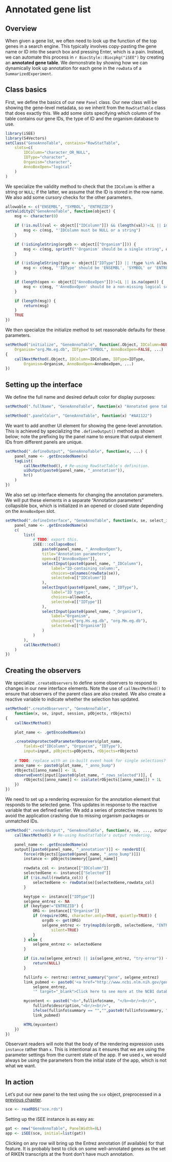 # Annotated gene list

## Overview

When given a gene list, we often need to look up the function of the top genes in a search engine.
This typically involves copy-pasting the gene name or ID into the search box and pressing Enter, which is a pain.
Instead, we can automate this process in `r BiocStyle::Biocpkg("iSEE")` by creating an **annotated gene table**.
We demonstrate by showing how we can dynamically look up annotation for each gene in the `rowData` of a `SummarizedExperiment`.

## Class basics 

First, we define the basics of our new `Panel` class.
Our new class will be showing the gene-level metadata, so we inherit from the `RowStatTable` class that does exactly this.
We add some slots specifying which column of the table contains our gene IDs, the type of ID and the organism database to use.

```r
library(iSEE)
library(S4Vectors)
setClass("GeneAnnoTable", contains="RowStatTable",
    slots=c(
        IDColumn="character_OR_NULL", 
        IDType="character",
        Organism="character",
        AnnoBoxOpen="logical"
    )
)
```

We specialize the validity method to check that the `IDColumn` is either a string or `NULL`;
if the latter, we assume that the ID is stored in the row name.
We also add some cursory checks for the other parameters.

```r
allowable <- c("ENSEMBL", "SYMBOL", "ENTREZID")
setValidity2("GeneAnnoTable", function(object) {
    msg <- character(0)

    if (!is.null(val <- object[["IDColumn"]]) && (length(val)!=1L || is.na(val))) {
        msg <- c(msg, "'IDColumn must be NULL or a string")
    }

    if (!isSingleString(orgdb <- object[["Organism"]])) {
        msg <- c(msg, sprintf("'Organism' should be a single string", orgdb))
    }

    if (!isSingleString(type <- object[["IDType"]]) || !type %in% allowable) {
        msg <- c(msg, "'IDType' should be 'ENSEMBL', 'SYMBOL' or 'ENTREZID'")
    }

    if (length(open <- object[["AnnoBoxOpen"]])!=1L || is.na(open)) {
        msg <- c(msg, "'AnnoBoxOpen' should be a non-missing logical scalar")
    }

    if (length(msg)) {
        return(msg)
    }
    TRUE
})
```

We then specialize the initialize method to set reasonable defaults for these parameters.

```r
setMethod("initialize", "GeneAnnoTable", function(.Object, IDColumn=NULL, 
    Organism="org.Mm.eg.db", IDType="SYMBOL", AnnoBoxOpen=FALSE, ...)
{
    callNextMethod(.Object, IDColumn=IDColumn, IDType=IDType,
        Organism=Organism, AnnoBoxOpen=AnnoBoxOpen, ...)
})
```

## Setting up the interface

We define the full name and desired default color for display purposes:

```r
setMethod(".fullName", "GeneAnnoTable", function(x) "Annotated gene table")

setMethod(".panelColor", "GeneAnnoTable", function(x) "#AA1122")
```

We want to add another UI element for showing the gene-level annotation.
This is achieved by specializing the `.defineOutput()` method as shown below;
note the prefixing by the panel name to ensure that output element IDs from different panels are unique.

```r
setMethod(".defineOutput", "GeneAnnoTable", function(x, ...) {
    panel_name <- .getEncodedName(x)
    tagList(
        callNextMethod(), # Re-using RowStatTable's definition.
        uiOutput(paste0(panel_name, "_annotation")),
        hr()
    )
})
```

We also set up interface elements for changing the annotation parameters.
We will put these elements in a separate "Annotation parameters" collapsible box,
which is initialized in an opened or closed state depending on the `AnnoBoxOpen` slot.

```r
setMethod(".defineInterface", "GeneAnnoTable", function(x, se, select_info) {
    panel_name <- .getEncodedName(x)
    c(
        list(
            # TODO: export this.
            iSEE:::collapseBox(
                paste0(panel_name, "_AnnoBoxOpen"),
                title="Annotation parameters",
                open=x[["AnnoBoxOpen"]],
                selectInput(paste0(panel_name, "_IDColumn"),
                    label="ID-containing column:",
                    choices=colnames(rowData(se)), 
                    selected=x[["IDColumn"]]
                ),
                selectInput(paste0(panel_name, "_IDType"),
                    label="ID type:",
                    choices=allowable,
                    selected=x[["IDType"]]
                ),
                selectInput(paste0(panel_name, "_Organism"),
                    label="Organism",
                    choices=c("org.Hs.eg.db", "org.Mm.eg.db"),
                    selected=x[["Organism"]]
                )
            )
        ),
        callNextMethod()
    ) 
})
```

## Creating the observers

We specialize `.createObservers` to define some observers to respond to changes in our new interface elements.
Note the use of `callNextMethod()` to ensure that observers of the parent class are also created.
We also create a reactive variable to indicate whether the selection has updated.

```r
setMethod(".createObservers", "GeneAnnoTable",
    function(x, se, input, session, pObjects, rObjects)
{
    callNextMethod()

    plot_name <- .getEncodedName(x)

    .createUnprotectedParameterObservers(plot_name,
        fields=c("IDColumn", "Organism", "IDType"), 
        input=input, pObjects=pObjects, rObjects=rObjects)
    
    # TODO: replace with an in-built event hook for single selections?
    anno_name <- paste0(plot_name, "_anno_bump")
    rObjects[[anno_name]] <- 1L
    observeEvent(input[[paste0(plot_name, "_rows_selected")]], {
        rObjects[[anno_name]] <- isolate(rObjects[[anno_name]]) + 1L 
    })
})
```

We need to set up a rendering expression for the annotation element that responds to the selected gene.
This updates in response to the reactive variable that we defined earlier.
We add a series of protective measures to avoid the application crashing due to missing organism packages or unmatched IDs.

```r
setMethod(".renderOutput", "GeneAnnoTable", function(x, se, ..., output, pObjects, rObjects) {
    callNextMethod() # Re-using RowStatTable's output rendering.

    panel_name <- .getEncodedName(x)
    output[[paste0(panel_name, "_annotation")]] <- renderUI({
        force(rObjects[[paste0(panel_name, "_anno_bump")]]) 
        instance <- pObjects$memory[[panel_name]]

        rowdata_col <- instance[["IDColumn"]]
        selectedGene <- instance[["Selected"]]
        if (!is.null(rowdata_col)) {
            selectedGene <- rowData(se)[selectedGene,rowdata_col]
        }

        keytype <- instance[["IDType"]]
        selgene_entrez <- NA
        if (keytype!="ENTREZID") {
            ORG <- instance[["Organism"]]
            if (require(ORG, character.only=TRUE, quietly=TRUE)) {
                orgdb <- get(ORG)
                selgene_entrez <- try(mapIds(orgdb, selectedGene, "ENTREZID", keytype), 
                    silent=TRUE)
            }
        } else {
            selgene_entrez <- selectedGene
        }

        if (is.na(selgene_entrez) || is(selgene_entrez, "try-error")) {
            return(NULL)
        }

        fullinfo <- rentrez::entrez_summary("gene", selgene_entrez)
        link_pubmed <- paste0('<a href="http://www.ncbi.nlm.nih.gov/gene/?term=',
            selgene_entrez,
            '" target="_blank">Click here to see more at the NCBI database</a>')

        mycontent <- paste0("<b>",fullinfo$name, "</b><br/><br/>",
            fullinfo$description,"<br/><br/>",
            ifelse(fullinfo$summary == "","",paste0(fullinfo$summary, "<br/><br/>")),
            link_pubmed)

        HTML(mycontent)
    })
})
```

Observant readers will note that the body of the rendering expression uses `instance` rather than `x`.
This is intentional as it ensures that we are using the parameter settings from the current state of the app.
If we used `x`, we would always be using the parameters from the initial state of the app, which is not what we want.

## In action

Let's put our new panel to the test using the `sce` object, preprocessed in a [previous chapter](#developing).

```r
sce <- readRDS("sce.rds")
```

Setting up the iSEE instance is as easy as:

```r
gat <- new("GeneAnnoTable", PanelWidth=8L)
app <- iSEE(sce, initial=list(gat))
```

Clicking on any row will bring up the Entrez annotation (if available) for that feature.
It is probably best to click on some well-annotated genes as the set of RIKEN transcripts at the front don't have much annotation.
